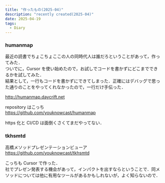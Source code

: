 ```yaml
---
title: "作ったもの(2025-04)"
description: "recently created(2025-04)"
date: 2025-04-19
tags:
  - Diary
---
```


### humanmap

最近の読書でちょこちょここの人の同時代人は誰だろということがあって，作ってみた．  
ついでに，Cursor を使い始めたので，お試しでコードを書かずにどこまでできるかを試してみた．  
結果として，一行もコードを書かずにできてしまった．正確にはデバッグで思った通りのことをやってくれなかったので，一行だけ手伝った．

http://humanmap.daycrift.net

repository はこっち  
https://github.com/youknowcast/humanmap

https 化と CI/CD は面倒くさくてまだやってない．


### tkhsmtd

高橋メソッドプレゼンテーションビューア  
https://github.com/youknowcast/tkhsmtd

こっちも Cursor で作った．  
社でプレゼン発表する機会があって，インパクトを出すならということで．同メソッドについては他に有用なツールがあるかもしれないが，よく知らないので．

